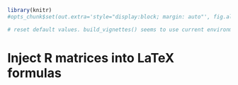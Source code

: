 <!--
%\VignetteEngine{knitr::rmarkdown}
%\VignetteIndexEntry{Inject R matrices into LaTeX formulas}
-->

```r
library(knitr)
#opts_chunk$set(out.extra='style="display:block; margin: auto"', fig.align="center")
```

```r
# reset default values. build_vignettes() seems to use current environment
```


Inject R matrices into LaTeX formulas
=======================================




 

